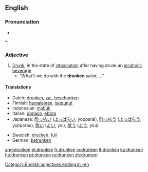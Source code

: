 ==English==

===Pronunciation===
* {{audio|en-us-drunken.ogg|Audio (US)}}

*: {{rhymes|ʌŋkən}}

===Adjective===
{{en-adj}}

# [[drunk|Drunk]], in the state of [[intoxication]] after having drunk an [[alcohol]]ic [[beverage]]
#* "What'll we do with the '''drunken''' sailor, ..."

====Translations====
{{trans-top|In the state of alcoholic intoxication}}
* Dutch: [[dronken]], [[zat]], [[beschonken]]
* Finnish: [[humalainen]], [[juopunut]]
* Indonesian: [[mabuk]]
* Italian: [[ubriaco]], [[ebbro]]
* Japanese: [[酔っ払い]] ([[よっぱらい]], yopparai), [[酔っ払う]] ([[よっぱらう]], yopparau), [[酔い]] ([[よい]], yoi), [[酔う]] ([[よう]], you)
{{trans-mid}}
* Swedish: [[drucken]], [[full]]
* German: [[betrunken]]
{{trans-bottom}}

[[Category:English adjectives ending in -en]]

[[ang:drunken]]
[[et:drunken]]
[[fr:drunken]]
[[io:drunken]]
[[it:drunken]]
[[ku:drunken]]
[[hu:drunken]]
[[pt:drunken]]
[[ru:drunken]]
[[zh:drunken]]